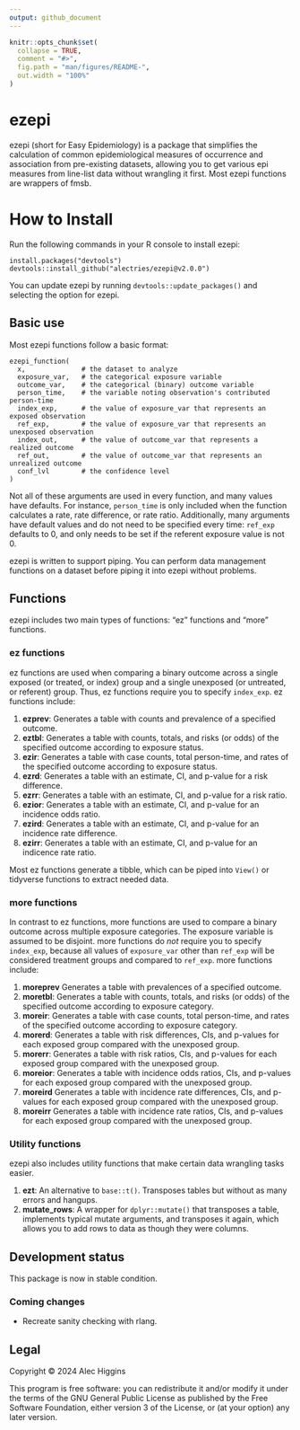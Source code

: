 ```yaml
---
output: github_document
---
```


<!-- README.md is generated from README.Rmd. Please edit that file -->

```r
knitr::opts_chunk$set(
  collapse = TRUE,
  comment = "#>",
  fig.path = "man/figures/README-",
  out.width = "100%"
)
```

# ezepi

ezepi (short for Easy Epidemiology) is a package that simplifies the calculation of common epidemiological measures of occurrence and association from pre-existing datasets, allowing you to get various epi measures from line-list data without wrangling it first. Most ezepi functions are wrappers of fmsb.

# How to Install

Run the following commands in your R console to install ezepi:

```
install.packages("devtools")
devtools::install_github("alectries/ezepi@v2.0.0")
```

You can update ezepi by running `devtools::update_packages()` and selecting the option for ezepi.

## Basic use

Most ezepi functions follow a basic format:

```
ezepi_function(
  x,              # the dataset to analyze
  exposure_var,   # the categorical exposure variable
  outcome_var,    # the categorical (binary) outcome variable
  person_time,    # the variable noting observation's contributed person-time
  index_exp,      # the value of exposure_var that represents an exposed observation
  ref_exp,        # the value of exposure_var that represents an unexposed observation
  index_out,      # the value of outcome_var that represents a realized outcome
  ref_out,        # the value of outcome_var that represents an unrealized outcome
  conf_lvl        # the confidence level
)
```

Not all of these arguments are used in every function, and many values have defaults. For instance, `person_time` is only included when the function calculates a rate, rate difference, or rate ratio. Additionally, many arguments have default values and do not need to be specified every time: `ref_exp` defaults to 0, and only needs to be set if the referent exposure value is not 0.

ezepi is written to support piping. You can perform data management functions on a dataset before piping it into ezepi without problems.

## Functions

ezepi includes two main types of functions: "ez" functions and "more" functions.

### ez functions

ez functions are used when comparing a binary outcome across a single exposed (or treated, or index) group and a single unexposed (or untreated, or referent) group. Thus, ez functions require you to specify `index_exp`. ez functions include:

1. **ezprev**: Generates a table with counts and prevalence of a specified outcome.
2. **eztbl**: Generates a table with counts, totals, and risks (or odds) of the specified outcome according to exposure status.
3. **ezir**: Generates a table with case counts, total person-time, and rates of the specified outcome according to exposure status.
4. **ezrd**: Generates a table with an estimate, CI, and p-value for a risk difference.
5. **ezrr**: Generates a table with an estimate, CI, and p-value for a risk ratio.
6. **ezior**: Generates a table with an estimate, CI, and p-value for an incidence odds ratio.
7. **ezird**: Generates a table with an estimate, CI, and p-value for an incidence rate difference.
8. **ezirr**: Generates a table with an estimate, CI, and p-value for an indicence rate ratio.

Most ez functions generate a tibble, which can be piped into `View()` or tidyverse functions to extract needed data.

### more functions

In contrast to ez functions, more functions are used to compare a binary outcome across multiple exposure categories. The exposure variable is assumed to be disjoint. more functions do *not* require you to specify `index_exp`, because all values of `exposure_var` other than `ref_exp` will be considered treatment groups and compared to `ref_exp`. more functions include:

1. **moreprev** Generates a table with prevalences of a specified outcome.
2. **moretbl**: Generates a table with counts, totals, and risks (or odds) of the specified outcome according to exposure category.
3. **moreir**: Generates a table with case counts, total person-time, and rates of the specified outcome according to exposure category.
4. **morerd**: Generates a table with risk differences, CIs, and p-values for each exposed group compared with the unexposed group.
5. **morerr**: Generates a table with risk ratios, CIs, and p-values for each exposed group compared with the unexposed group.
6. **moreior**: Generates a table with incidence odds ratios, CIs, and p-values for each exposed group compared with the unexposed group.
7. **moreird** Generates a table with incidence rate differences, CIs, and p-values for each exposed group compared with the unexposed group.
8. **moreirr** Generates a table with incidence rate ratios, CIs, and p-values for each exposed group compared with the unexposed group.

### Utility functions

ezepi also includes utility functions that make certain data wrangling tasks easier.

1. **ezt**: An alternative to `base::t()`. Transposes tables but without as many errors and hangups.
2. **mutate_rows**: A wrapper for `dplyr::mutate()` that transposes a table, implements typical mutate arguments, and transposes it again, which allows you to add rows to data as though they were columns.

## Development status

This package is now in stable condition.

### Coming changes

- Recreate sanity checking with rlang.

## Legal

Copyright © 2024 Alec Higgins

This program is free software: you can redistribute it and/or modify it under the terms of the GNU General Public License as published by the Free Software Foundation, either version 3 of the License, or (at your option) any later version.
